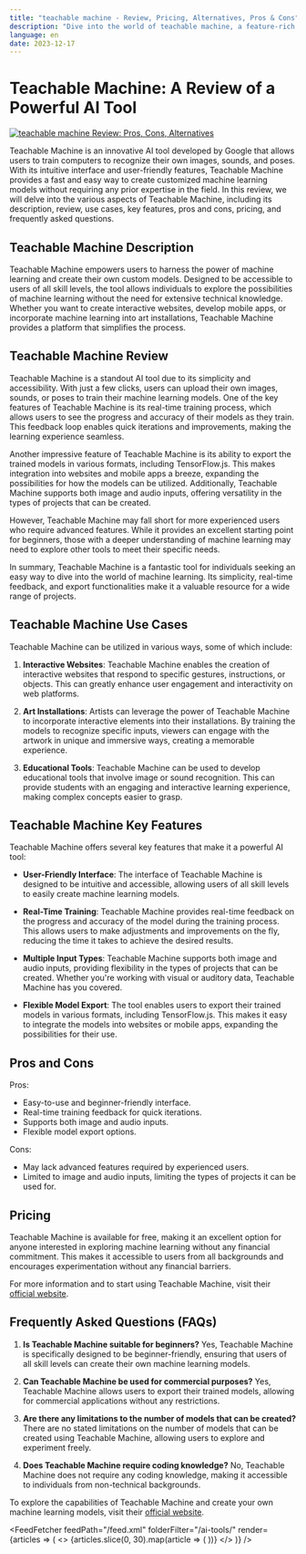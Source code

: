 ```yaml
---
title: "teachable machine - Review, Pricing, Alternatives, Pros & Cons"
description: "Dive into the world of teachable machine, a feature-rich AI tool. Learn about its features, pricing, and how it's making an impact. Don't miss out!"
language: en
date: 2023-12-17
---
```

        
# Teachable Machine: A Review of a Powerful AI Tool


<BlogHeader />


[![teachable machine Review: Pros, Cons, Alternatives](/ai-tools/teachable-machine.png)](https://teachablemachine.withgoogle.com/)



Teachable Machine is an innovative AI tool developed by Google that allows users to train computers to recognize their own images, sounds, and poses. With its intuitive interface and user-friendly features, Teachable Machine provides a fast and easy way to create customized machine learning models without requiring any prior expertise in the field. In this review, we will delve into the various aspects of Teachable Machine, including its description, review, use cases, key features, pros and cons, pricing, and frequently asked questions.

## Teachable Machine Description

Teachable Machine empowers users to harness the power of machine learning and create their own custom models. Designed to be accessible to users of all skill levels, the tool allows individuals to explore the possibilities of machine learning without the need for extensive technical knowledge. Whether you want to create interactive websites, develop mobile apps, or incorporate machine learning into art installations, Teachable Machine provides a platform that simplifies the process.

## Teachable Machine Review

Teachable Machine is a standout AI tool due to its simplicity and accessibility. With just a few clicks, users can upload their own images, sounds, or poses to train their machine learning models. One of the key features of Teachable Machine is its real-time training process, which allows users to see the progress and accuracy of their models as they train. This feedback loop enables quick iterations and improvements, making the learning experience seamless.

Another impressive feature of Teachable Machine is its ability to export the trained models in various formats, including TensorFlow.js. This makes integration into websites and mobile apps a breeze, expanding the possibilities for how the models can be utilized. Additionally, Teachable Machine supports both image and audio inputs, offering versatility in the types of projects that can be created.

However, Teachable Machine may fall short for more experienced users who require advanced features. While it provides an excellent starting point for beginners, those with a deeper understanding of machine learning may need to explore other tools to meet their specific needs.

In summary, Teachable Machine is a fantastic tool for individuals seeking an easy way to dive into the world of machine learning. Its simplicity, real-time feedback, and export functionalities make it a valuable resource for a wide range of projects.

## Teachable Machine Use Cases

Teachable Machine can be utilized in various ways, some of which include:

1. **Interactive Websites**: Teachable Machine enables the creation of interactive websites that respond to specific gestures, instructions, or objects. This can greatly enhance user engagement and interactivity on web platforms.

2. **Art Installations**: Artists can leverage the power of Teachable Machine to incorporate interactive elements into their installations. By training the models to recognize specific inputs, viewers can engage with the artwork in unique and immersive ways, creating a memorable experience.

3. **Educational Tools**: Teachable Machine can be used to develop educational tools that involve image or sound recognition. This can provide students with an engaging and interactive learning experience, making complex concepts easier to grasp.

## Teachable Machine Key Features

Teachable Machine offers several key features that make it a powerful AI tool:

- **User-Friendly Interface**: The interface of Teachable Machine is designed to be intuitive and accessible, allowing users of all skill levels to easily create machine learning models.

- **Real-Time Training**: Teachable Machine provides real-time feedback on the progress and accuracy of the model during the training process. This allows users to make adjustments and improvements on the fly, reducing the time it takes to achieve the desired results.

- **Multiple Input Types**: Teachable Machine supports both image and audio inputs, providing flexibility in the types of projects that can be created. Whether you're working with visual or auditory data, Teachable Machine has you covered.

- **Flexible Model Export**: The tool enables users to export their trained models in various formats, including TensorFlow.js. This makes it easy to integrate the models into websites or mobile apps, expanding the possibilities for their use.

## Pros and Cons

Pros:
- Easy-to-use and beginner-friendly interface.
- Real-time training feedback for quick iterations.
- Supports both image and audio inputs.
- Flexible model export options.

Cons:
- May lack advanced features required by experienced users.
- Limited to image and audio inputs, limiting the types of projects it can be used for.

## Pricing

Teachable Machine is available for free, making it an excellent option for anyone interested in exploring machine learning without any financial commitment. This makes it accessible to users from all backgrounds and encourages experimentation without any financial barriers.

For more information and to start using Teachable Machine, visit their [official website](https://teachablemachine.withgoogle.com/).

## Frequently Asked Questions (FAQs)

1. **Is Teachable Machine suitable for beginners?**
Yes, Teachable Machine is specifically designed to be beginner-friendly, ensuring that users of all skill levels can create their own machine learning models.

2. **Can Teachable Machine be used for commercial purposes?**
Yes, Teachable Machine allows users to export their trained models, allowing for commercial applications without any restrictions.

3. **Are there any limitations to the number of models that can be created?**
There are no stated limitations on the number of models that can be created using Teachable Machine, allowing users to explore and experiment freely.

4. **Does Teachable Machine require coding knowledge?**
No, Teachable Machine does not require any coding knowledge, making it accessible to individuals from non-technical backgrounds.

To explore the capabilities of Teachable Machine and create your own machine learning models, visit their [official website](https://teachablemachine.withgoogle.com/).


<AdComponent />


<FeedFetcher feedPath="/feed.xml" folderFilter="/ai-tools/" render={articles => (
    <>
        <Cards>
            {articles.slice(0, 30).map(article => (
                <Card key={article.link} title={article.title} href={article.link} />
            ))}
        </Cards>
    </>
)} />

